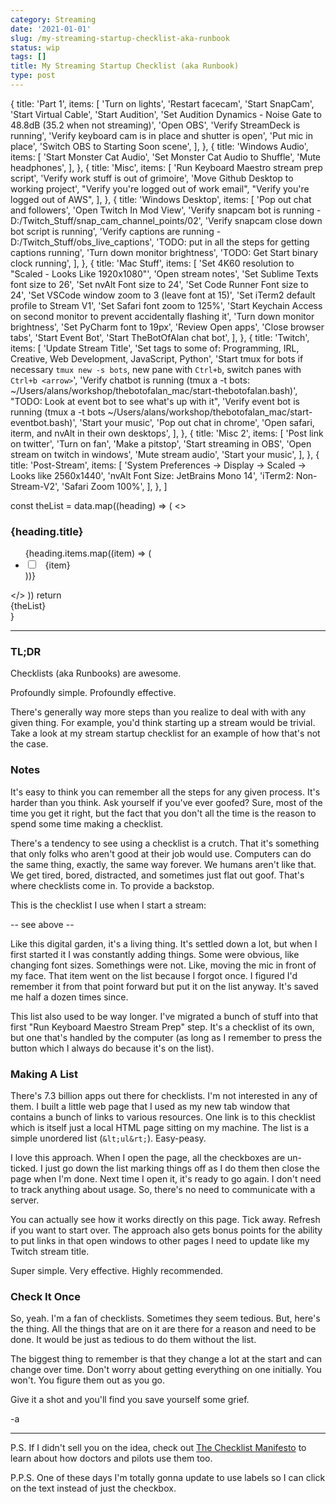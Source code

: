 ```yaml
---
category: Streaming
date: '2021-01-01'
slug: /my-streaming-startup-checklist-aka-runbook
status: wip
tags: []
title: My Streaming Startup Checklist (aka Runbook)
type: post
---
```


  {
    title: 'Part 1',
    items: [
      'Turn on lights',
      'Restart facecam',
      'Start SnapCam',
      'Start Virtual Cable',
      'Start Audition',
      'Set Audition Dynamics - Noise Gate to 48.8dB (35.2 when not streaming)',
      'Open OBS',
      'Verify StreamDeck is running',
      'Verify keyboard cam is in place and shutter is open',
      'Put mic in place',
      'Switch OBS to Starting Soon scene',
    ],
  },
  {
    title: 'Windows Audio',
    items: [
      'Start Monster Cat Audio',
      'Set Monster Cat Audio to Shuffle',
      'Mute headphones',
    ],
  },
  {
    title: 'Misc',
    items: [
      'Run Keyboard Maestro stream prep script',
      'Verify work stuff is out of grimoire',
      'Move Github Desktop to working project',
      "Verify you're logged out of work email",
      "Verify you're logged out of AWS",
    ],
  },
  {
    title: 'Windows Desktop',
    items: [
      'Pop out chat and followers',
      'Open Twitch In Mod View',
      'Verify snapcam bot is running - D:/Twitch_Stuff/snap_cam_channel_points/02',
      'Verify snapcam close down bot script is running',
      'Verify captions are running - D:/Twitch_Stuff/obs_live_captions',
      'TODO: put in all the steps for getting captions running',
      'Turn down monitor brightness',
      'TODO: Get Start binary clock running',
    ],
  },
  {
    title: 'Mac Stuff',
    items: [
      'Set 4K60 resolution to &quot;Scaled - Looks Like 1920x1080&quot;',
      'Open stream notes',
      'Set Sublime Texts font size to 26',
      'Set nvAlt Font size to 24',
      'Set Code Runner Font size to 24',
      'Set VSCode window zoom to 3 (leave font at 15)',
      'Set iTerm2 default profile to Stream V1',
      'Set Safari font zoom to 125%',
      'Start Keychain Access on second monitor to prevent accidentally flashing it',
      'Turn down monitor brightness',
      'Set PyCharm font to 19px',
      'Review Open apps',
      'Close browser tabs',
      'Start Event Bot',
      'Start TheBotOfAlan chat bot',
    ],
  },
  {
    title: 'Twitch',
    items: [
      'Update Stream Title',
      'Set tags to some of: Programming, IRL, Creative, Web Development, JavaScript, Python',
      'Start tmux for bots if necessary `tmux new -s bots`, new pane with `Ctrl+b`, switch panes with `Ctrl+b <arrow>`',
      'Verify chatbot is running (tmux a -t bots: ~/Users/alans/workshop/thebotofalan_mac/start-thebotofalan.bash)',
      "TODO: Look at event bot to see what's up with it",
      'Verify event bot is running (tmux a -t bots ~/Users/alans/workshop/thebotofalan_mac/start-eventbot.bash)',
      'Start your music',
      'Pop out chat in chrome',
      'Open safari, iterm, and nvAlt in their own desktops',
    ],
  },
  {
    title: 'Misc 2',
    items: [
      'Post link on twitter',
      'Turn on fan',
      'Make a pitstop',
      'Start streaming in OBS',
      'Open stream on twitch in windows',
      'Mute stream audio',
      'Start your music',
    ],
  },
  {
    title: 'Post-Stream',
    items: [
      'System Preferences -> Display -> Scaled -> Looks like 2560x1440',
      'nvAlt Font Size: JetBrains Mono 14',
      'iTerm2: Non-Stream-V2',
      'Safari Zoom 100%',
    ],
  },
]

  const theList = data.map((heading) => (
    <>
      <h3>{heading.title}</h3>
      <ul>
        {heading.items.map((item) => (
          <li key={item}>
            <input type="checkbox" id={item} />
            <label for={item}>&nbsp;&nbsp;{item}</label>
          </li>
        ))}
      </ul>
    </>
  ))
  return <div>{theList}</div>
}

<Checklist data={data} />

---

### TL;DR

Checklists (aka Runbooks) are awesome.

Profoundly simple. Profoundly effective.

There's generally way more steps than you realize to deal with with any given thing. For example, you'd think starting up a stream would be trivial. Take a look at my stream startup checklist for an example of how that's not the case.

### Notes

It's easy to think you can remember all the steps for any given process. It's harder than you think. Ask yourself if you've ever goofed? Sure, most of the time you get it right, but the fact that you don't all the time is the reason to spend some time making a checklist.

There's a tendency to see using a checklist is a crutch. That it's something that only folks who aren't good at their job would use. Computers can do the same thing, exactly, the same way forever. We humans aren't like that. We get tired, bored, distracted, and sometimes just flat out goof. That's where checklists come in. To provide a backstop.

This is the checklist I use when I start a stream:

-- see above --

Like this digital garden, it's a living thing. It's settled down a lot, but when I first started it I was constantly adding things. Some were obvious, like changing font sizes. Somethings were not. Like, moving the mic in front of my face. That item went on the list because I forgot once. I figured I'd remember it from that point forward but put it on the list anyway. It's saved me half a dozen times since.

This list also used to be way longer. I've migrated a bunch of stuff into that first "Run Keyboard Maestro Stream Prep" step. It's a checklist of its own, but one that's handled by the computer (as long as I remember to press the button which I always do because it's on the list).

### Making A List

There's 7.3 billion apps out there for checklists. I'm not interested in any of them. I built a little web page that I used as my new tab window that contains a bunch of links to various resources. One link is to this checklist which is itself just a local HTML page sitting on my machine. The list is a simple unordered list (`&lt;ul&rt;`). Easy-peasy.

I love this approach. When I open the page, all the checkboxes are un-ticked. I just go down the list marking things off as I do them then close the page when I'm done. Next time I open it, it's ready to go again. I don't need to track anything about usage. So, there's no need to communicate with a server.

You can actually see how it works directly on this page. Tick away. Refresh if you want to start over. The approach also gets bonus points for the ability to put links in that open windows to other pages I need to update like my Twitch stream title.

Super simple. Very effective. Highly recommended.

### Check It Once

So, yeah. I'm a fan of checklists. Sometimes they seem tedious. But, here's the thing. All the things that are on it are there for a reason and need to be done. It would be just as tedious to do them without the list.

The biggest thing to remember is that they change a lot at the start and can change over time. Don't worry about getting everything on one initially. You won't. You figure them out as you go.

Give it a shot and you'll find you save yourself some grief.

-a

---

P.S. If I didn't sell you on the idea, check out [The Checklist Manifesto](https://www.amazon.com/Checklist-Manifesto-How-Things-Right/dp/0312430000/) to learn about how doctors and pilots use them too.

P.P.S. One of these days I'm totally gonna update to use labels so I can click on the text instead of just the checkbox.
